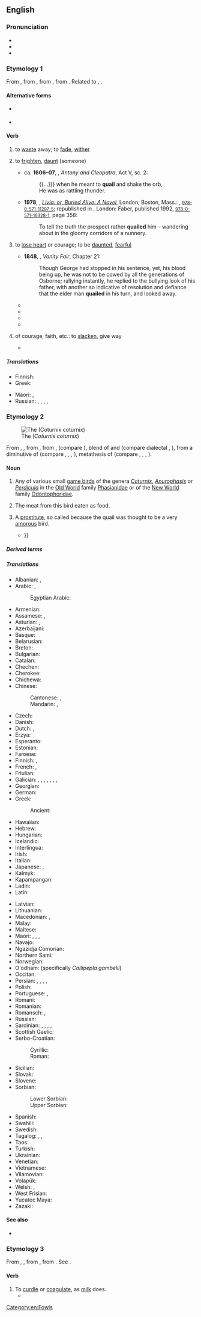 {{also|Quail}}
==English==
{{was wotd|2016|April|25}}

===Pronunciation===
* {{IPA|/ˈkweɪl/|lang=en}}
* {{audio|en-us-quail.ogg|Audio (US)|lang=en}}
* {{rhymes|eɪl|lang=en}}

===Etymology 1===
From {{inh|en|enm|quelen}}, from {{inh|en|ang|cwelan||to die}}, from {{inh|en|gem-pro|*kwelaną||to suffer}}, from {{inh|en|ine-pro|*gʷelH-||to sting, pierce}}. Related to {{cog|dum|queilen}}, {{cog|en|queal}}.

====Alternative forms====
* {{l|en|quele}} {{qualifier|obsolete}}
* {{l|en|queal}}

====Verb====
{{en-verb}}

# {{lb|en|intransitive}} to [[waste]] away; to [[fade]], [[wither]] {{defdate|from 15th c.}}
# {{lb|en|transitive|now|_|rare}} to [[frighten]], [[daunt]] (someone) {{defdate|from 16th c.}}
#* ca. '''1606–07''', {{w|William Shakespeare}}, ''Antony and Cleopatra'', Act V, sc. 2:
#*: {{...}}} when he meant to '''quail''' and shake the orb,
#*: He was as rattling thunder.
#* '''1978''', {{w|Lawrence Durrell}}, ''[[w:Livia (novel)|Livia: or, Buried Alive: A Novel]]'', London; Boston, Mass.: {{w|Faber and Faber}}, <small>[[Special:BookSources/9780571112975|978-0-571-11297-5]]</small>; republished in ''{{w|The Avignon Quintet}}'', London: Faber, published 1992, <small>[[Special:BookSources/9780571163281|978-0-571-16328-1]]</small>, page 358:
#*: To tell the truth the prospect rather '''quailed''' him&nbsp;– wandering about in the gloomy corridors of a nunnery.
# {{lb|en|intransitive}} to [[lose heart]] or courage; to be [[daunted]], [[fearful]] {{defdate|from 16th c.}}
#* '''1848''', {{w|William Makepeace Thackeray}}, ''Vanity Fair'', Chapter 21:
#*: Though George had stopped in his sentence, yet, his blood being up, he was not to be cowed by all the generations of Osborne; rallying instantly, he replied to the bullying look of his father, with another so indicative of resolution and defiance that the elder man '''quailed''' in his turn, and looked away. 
#* {{quote-book|author=Robert Louis Stevenson|authorlink=Robert Louis Stevenson|title={{w|Strange Case Of Dr Jekyll And Mr Hyde}}|location=London|publisher=[[w:Longmans|Longmans, Green, and Co.]]|year=1886|oclc=86121123|passage=Mr. Utterson had already '''quailed''' at the name of Hyde; but when the stick was laid before him, he could doubt no longer; broken and battered as it was, he recognized it for one that he had himself presented many years before to Henry Jekyll.}}
#* {{quote-book|author=Seymour S. Tibbals|title=The Puritans or The Captain of Plymouth: A Comic Opera in Three Acts|location=[Franklin, Oh.]|publisher=Seymour S. Tibbals|year=1904|page=13|pageurl=https://books.google.com/books?id=xthZAAAAcAAJ&pg=PA59|section=Act II, scene I|oclc=20218813|passage=Stouter hearts than a woman's have '''quailed''' in this terrible winter. Yours is tender and trusting, and needs a stronger one to lean on; so I have come to you now, with an offer of marriage.}}
#* {{quote-book|author=George Orwell|authorlink=George Orwell|title=[[w:Nineteen Eighty-Four|1984: A Novel]]|location=London|publisher={{w|Secker & Warburg}}|year=1949|oclc=7158857|page=25|passage=His heart '''quailed''' before the enormous pyramidal shape.}}
#* {{quote-journal|title=Obituary: Antonin Scalia: Always right|url=http://www.economist.com/news/obituary/21693161-originalist-chief-devout-and-colourful-end-was-79-obituary-antonin-scalia|magazine={{w|The Economist}}|date=20 February 2016|passage=His colleagues '''quailed''' when, in 1986, he first sat on the court as a brash 50-year-old whose experience had been mostly as a combative government lawyer: a justice who, in that sanctum of columns and deep judicial silence, was suddenly firing questions like grapeshot.}}
# {{lb|en|intransitive}} of courage, faith, etc.: to [[slacken]], give way {{defdate|from 16th c.}}
#* {{Q|en|Anthony Trollope|He Knew He Was Right|year=1868|X|quote=‘Sir, if you think your name is shamed by me, we had better part,’ said Mrs Trevelyan, rising from her chair, and confronting him with a look before which his own almost '''quailed'''.}}

=====Translations=====
{{trans-top|to shrink or waver; to become fearful or doubtful}}
* Finnish: {{t+|fi|tutista}}
* Greek: {{t+|el|δειλιάζω}}
{{trans-mid}}
* Maori: {{t|mi|tungehe}}, {{t|mi|tārure}}
* Russian: {{t+|ru|пасова́ть}}, {{t+|ru|робе́ть}}, {{t+|ru|тру́сить}}, {{t+|ru|дре́йфить}}, {{t+|ru|бздеть}} {{qualifier|vulgar}}
{{trans-bottom}}

===Etymology 2===
{{wikipedia}}
[[File:Caille des blés - Coturnix coturnix.JPG|thumb|The {{w|common quail}} (''Coturnix coturnix'')]]

From {{inh|en|enm|quaile}}, {{m|enm|quaille}}, from {{der|en|xno|quaille}}, from {{der|en|odt|*kwakila}}, {{der|en|frk|*kwakla}} (compare {{cog|vls|kwakkel}}), blend of {{m|odt|*kwak||{{l|en|quack}}}} and {{der|en|gem-pro|*hwahtilō||quail}} (compare dialectal {{cog|nl|wachtel}}, {{cog|de|Wachtel}}), from a diminutive of {{der|en|ine-pro|*kʷoḱt-||quail}} (compare {{cog|la|coturnīx}}, {{m|la|cocturnīx}}, {{cog|lt|vaštaka}}, {{cog|sa|चातक||pied cuckoo}}), metathesis of {{m|ine-pro|*wortokʷ-||quail}} (compare {{cog|nl|kwartel}}, {{cog|grc|ορτύκι}}, {{cog|fa|ورتیج|tr=vartij’}}, {{cog|sa|वर्तका|tr=vartaka}}).

====Noun====
{{en-noun|quail|quails}}

# Any of various small [[game bird]]s of the genera ''[[Coturnix]]'', ''[[Anurophasis]]'' or ''[[Perdicula]]'' in the [[Old World]] family [[Phasianidae]] or of the [[New World]] family [[Odontophoridae]].
# {{lb|en|uncountable}} The meat from this bird eaten as food.
# {{lb|en|obsolete}} A [[prostitute]], so called because the quail was thought to be a very [[amorous]] bird.
#* {{quote-book|author=William Shakespeare|authorlink=William Shakespeare|title=[[w:Troilus and Cressida|The Famous Historie of Troylus and Cresseid. Excellently Expressing the Beginning of their Loues, with the Conceited Wooing of Pandarus, Prince of Licia]]|url=https://books.google.com/books?id=XLs2AQAAMAAJ|location=London|publisher=Imprinted by [[w:George Eld|G[eorge] Eld]] for R[ichard] Bonian and H[enry] Walley, and are to be sold at the spred Eagle in [[w:St Paul's Cathedral|Paules Church-yeard]], ouer against the great North doore|year=c. 1602|year_published=1609|oclc=606515252|section=Act V, scene 1|passage=Her's ''Agamemnon'', an honeſt fellow inough and one that loues '''quailes''', but hee has not ſo much braine as eare-wax, {{...}}}}

=====Derived terms=====
{{der2|lang=en
|Gambel's quail
|quail hawk
|common quail
|quail pipe
|quailer
|buttonquail
|quail-dove
|Montezuma quail
|pectoral quail
|dying quail
|California quail
|quailish
|mountain quail
|Quailgate}}

=====Translations=====
{{trans-top|any of several small game birds}}
* Albanian: {{t+|sq|shkurtë|f}}, {{t+|sq|shkurtëz|f}}
* Arabic: {{t|ar|سُمَان|m-p}}, {{t|ar|سَلْوَى|f-p}}
*: Egyptian Arabic: {{t|arz|سمان|m-p|tr=seman}}
* Armenian: {{t+|hy|լոր}}
* Assamese: {{t|as|বটা}}, {{t|as|বটা চৰাই}}
* Asturian: {{t|ast|cogorniz|f}}, {{t|ast|parpagayera|f}}
* Azerbaijani: {{t+|az|bildirçin}}
* Basque: {{t|eu|galeper}}
* Belarusian: {{t|be|перапелка|f}}
* Breton: {{t+|br|koailh|?}}
* Bulgarian: {{t+|bg|пъдпъдък|m}}
* Catalan: {{t+|ca|guatlla|f}}
* Chechen: {{t|ce|лекъ}}
* Cherokee: {{t|chr|ᎫᏇ|sc=Cher}}
* Chichewa: {{t|ny|chinzirí}}
* Chinese:
*: Cantonese: {{t|yue|鵪鶉|sc=Hani}}, {{t|yue|鹌鹑|tr=am1 ceon1|sc=Hani}}
*: Mandarin: {{t+|cmn|鵪鶉|sc=Hani}}, {{t+|cmn|鹌鹑|tr=ānchún or ānchun|sc=Hani}}
* Czech: {{t+|cs|křepelka|f}}
* Danish: {{t+|da|vagtel|c}}
* Dutch: {{t+|nl|kwartel|m}}, {{t+|nl|kwakkel|m}}
* Erzya: {{t|myv|ёр}}
* Esperanto: {{t|eo|koturno}}
* Estonian: {{t|et|vutt}}
* Faroese: {{t|fo|vaktil|m}}
* Finnish: {{t+|fi|viiriäinen}} {{qualifier|Old World}}, {{t|fi|amerikanviiriäinen}} {{qualifier|New World}}
* French: {{t+|fr|caille|f}}, {{t+|fr|caille des blés|f}}
* Friulian: {{t|fur|cuaie|?}}
* Galician: {{t+|gl|paspallás|m}}, {{t|gl|paspallar|m}}, {{t|gl|codorna|f}}, {{t|gl|cadorna|f}}, {{t|gl|cantagrá|f}}, {{t|gl|saltagrá|f}}, {{t|gl|cogorniza|f}}, {{t|gl|coalla|f}}
* Georgian: {{t|ka|მწყერი}}
* German: {{t+|de|Wachtel|f}}
* Greek: {{t+|el|ορτύκι|n}}
*: Ancient: {{t|grc|ὄρτυξ|m}}
* Hawaiian: {{t|haw|kēlū}}
* Hebrew: {{t+|he|שליו|m|tr=slav}}
* Hungarian: {{t+|hu|fürj}}
* Icelandic: {{t+|is|kornhæna|f}}
* Interlingua: {{t|ia|qualia}}
* Irish: {{t|ga|gearg|f}}
* Italian: {{t+|it|quaglia|f}}
* Japanese: {{t|ja|ヨアロッパウズラ|tr=yoaroppauzura}}, {{t+|ja|鶉|tr=uzura|sc=Jpan}}
* Kalmyk: {{t|xal|бөдн}}
* Kapampangan: {{t|pam|pugu}}
* Ladin: {{t|lld|caia|f}}
* Latin: {{t|la|coturnix|f}}
{{trans-mid}}
* Latvian: {{t|lv|paipala|?}}
* Lithuanian: {{t+|lt|putpelė|?}}
* Macedonian: {{t|mk|потполошка|f}}, {{t|mk|препелица|f}}
* Malay: {{t|ms|puyuh}}
* Maltese: {{t|mt|summiena|f}}
* Maori: {{t|mi|koreke}}, {{t|mi|tāreke}}, {{t|mi|koitāreke}}, {{t|mi|whēwhī}}
* Navajo: {{t|nv|díłdánii}}
* Ngazidja Comorian: {{t|zdj|salwa}}
* Northern Sami: {{t-check|se|goaktil}}<!--Was labeled simply "Sami"; I assume it's Northern-->
* Norwegian: {{t+|no|vaktel|m}}
* O'odham: {{t|ood|kakaicu}} (specifically ''Callipepla gambelii'')
* Occitan: {{t|oc|catla|f}}
* Persian: {{t+|fa|بلدرچین|tr=belderčin}}, {{t+|fa|بدبده|tr=badbade}}, {{t+|fa|کرک|tr=karak|sc=fa-Arab}}, {{t+|fa|ورتیج|tr=vartij|sc=fa-Arab}}, {{t+|fa|وشم|tr=vošom|sc=fa-Arab}}
* Polish: {{t+|pl|przepiórka|f}}
* Portuguese: {{t+|pt|codorna|f}}, {{t+|pt|codorniz|f}}
* Romani: {{t|rom|dropya|f}}
* Romanian: {{t+|ro|prepeliță|f}}
* Romansch: {{t|rm|quacra|?}}, {{t|rm|quaiglia|?}}
* Russian: {{t+|ru|пе́репел|m}}
* Sardinian: {{t|sc|xrìcchibi|?}}, {{t|sc|trepotès|?}}, {{t|sc|cricchibì|?}}, {{t|sc|guàgliulu|?}}, {{t|sc|cualla|?}}
* Scottish Gaelic: {{t|gd|gearradh-gort|m}}
* Serbo-Croatian:
*: Cyrillic: {{t|sh|препелица|f|sc=Cyrl}}
*: Roman: {{t+|sh|prepelica|f}}
* Sicilian: {{t|scn|quagghia|f}}
* Slovak: {{t|sk|prepelica|f}}
* Slovene: {{t+|sl|prepelica|f}}
* Sorbian:
*: Lower Sorbian: {{t|dsb|paśpula|f}}
*: Upper Sorbian: {{t|hsb|pocpula|f}}
* Spanish: {{t|es|codorniz|f}}
* Swahili: {{t+|sw|tombo}}
* Swedish: {{t+|sv|vaktel|c}}
* Tagalog: {{t|tl|pugo}}, {{t|tl|kutipaw}} {{qualifier|young}}, {{t|tl|tiktiko}} {{qualifier|male}}
* Taos: {{t|twf|hȕolóna}}
* Turkish: {{t+|tr|bıldırcın}}
* Ukrainian: {{t|uk|пе́репел|m}}
* Venetian: {{t|vec|quàja|f}}
* Vietnamese: {{t|vi|chim cút}}
* Vilamovian: {{t|wym|bukfuruk|?}}
* Volapük: {{t|vo|kotur}}
* Welsh: {{t|cy|sofliar|f}}, {{t|cy|soflieir|f-p}}
* West Frisian: {{t+|fy|kwartel|c}}
* Yucatec Maya: {{t|yua|beech'}}
* Zazaki: {{t|zza|karek}}
{{trans-bottom}}

====See also====
* {{l|en|partridge}}

===Etymology 3===
From {{inh|en|enm|quaylen}}, {{m|enm|qwaylen}}, from {{der|en|fro|coaillier}}, from {{der|en|la|coagulare}}. See {{m|en|coagulate}}.

====Verb====
{{en-verb}}

# To [[curdle]] or [[coagulate]], as [[milk]] does.
#* {{quote-book|author=Pliny the Elder|authorlink=Pliny the Elder|coauthors={{w|Philemon Holland}}, trans.|title=[[w:Natural History (Pliny)|The Historie of the World: Commonly Called the Naturall Historie of C. Plinius Secundus; translated into English by Philemon Holland]]|location=London|publisher=Printed by Adam Islip|year=1601|oclc=931247183|passage=&#91;[[laser#Noun 2|Laser]] is given&#93; to such as haue supped off and drunk '''quailed''' milke, that is cluttered within their stomack.}}

{{Webster 1913}}

[[Category:en:Fowls]]